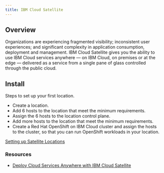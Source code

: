 ```yaml
---
title: IBM Cloud Satellite
---
```



<PageDescription>


</PageDescription>

## **Overview**

Organizations are experiencing fragmented visibility; inconsistent user experiences; and significant complexity in application consumption, deployment and management. IBM Cloud Satellite gives you the ability to use IBM Cloud services anywhere — on IBM Cloud, on premises or at the edge — delivered as a service from a single pane of glass controlled through the public cloud.

## **Install**

Steps to set up your first location.

- Create a location.
- Add 6 hosts to the location that meet the minimum requirements.
- Assign the 6 hosts to the location control plane.
- Add more hosts to the location that meet the minimum requirements.
- Create a Red Hat OpenShift on IBM Cloud cluster and assign the hosts to the cluster, so that you can run OpenShift workloads in your location.

[Setting up Satellite Locations](https://cloud.ibm.com/docs/satellite?topic=satellite-locations)

### **Resources**
- [Deploy Cloud Services Anywhere with IBM Cloud Satellite](https://www.ibm.com/cloud/blog/deploy-cloud-services-anywhere-with-ibm-cloud-satellite)

